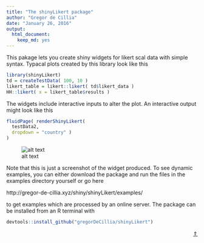 ```yaml
---
title: "The shinyLikert package"
author: "Gregor de Cillia"
date: "January 26, 2016"
output: 
  html_document: 
    keep_md: yes
---
```


This pakage lets you create shiny widgets for likert scal data with simple syntax. Typacal plots created by this library look like this

```r
library(shinyLikert)
td = createTestData( 100, 10 )
likert_table = likert::likert( td$likert_data )
HH::likert( x = likert_table$results )

```

The widgets include interactive inputs to alter the plot. An interactive output might look like this

```r
fluidPage( renderShinyLikert( 
  testData2,
  dropdown = "country" )
)
```

![alt text](README_files/figure-html/plit_plot.PNG)

Note that this is just a screenshot of the widget produced. To see dynamic examples, you can either download the package and run the files in the examples directory yourself or go here

http://gregor-de-cillia.xyz/shiny/shinyLikert/examples/

to get examples which are processed by an online server. The package can be installed from an R terminal with

```r
devtools::install_github("gregorDeCillia/shinyLikert")
```

<p style='text-align:right;'>[$\Uparrow$](./../)</p>
